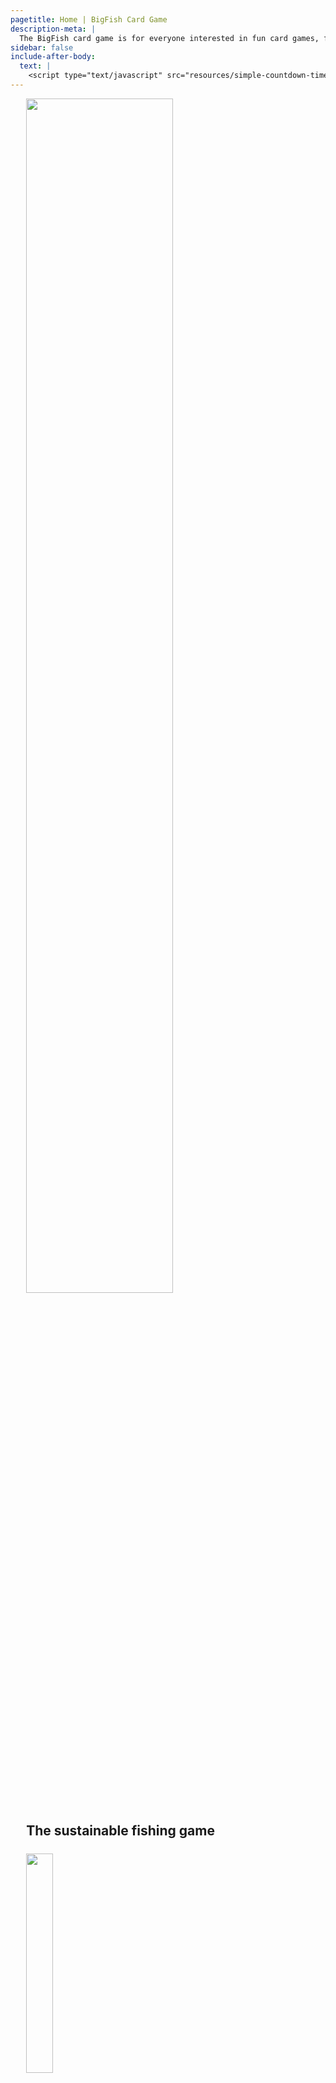 ```yaml
---
pagetitle: Home | BigFish Card Game
description-meta: |
  The BigFish card game is for everyone interested in fun card games, fishing or marine life. Best for 2-5 players, suitable for ages 10+.
sidebar: false
include-after-body:
  text: |
    <script type="text/javascript" src="resources/simple-countdown-timer/dist/script.js"></script>
---
```


<!-- START SPECIAL BIGFISH BANNER SECTION -->
:::::: {.grid .justify-contents-evenly .align-items-center .column-screen .hero-img .hero-strip-homepage}
::: {.g-col-12 .g-col-md-6 style="margin-left: 5%;"}
::: maintitle
<!-- # BigFish {.maintitle} -->
![](resources/images/BigFish_orange.png){width="70%"}
:::

::: new-subtitle
## The sustainable fishing game {.newsubtitle}
:::

<!-- style="font-size: 1.45em; -->
::: {.grid .justify-contents-evenly .align-items-center .text-center .new-banner-text style="margin-bottom: 5%; margin-top: 5%;"}
::: {.g-col-6}
![](resources/icons/children-solid-orange.svg){width="30%"}

**Suitable for ages 10+**
:::

::: g-col-6
![](resources/icons/users-line-solid-orange.svg){width="30%"}

**Best for 2-5 players**
:::
:::
:::

::: {.g-col-12 .g-col-md-6 .text-center}
![](resources/images/Bigfish-logo.png){width="75%"}
:::
::::::
<!-- END SPECIAL BIGFISH BANNER SECTION -->

<!-- This column-page extends through the tagline, crowdfunding and timer sections -->
::::::::::::::: {.column-screen style="margin-left: 2.5em; margin-right: 2.5em;" .feature-text }

::: {.p .spacer-3em}
The BigFish card game is for everyone interested in fun card games, fishing or marine life.

To win the game you must find the best fishing strategy to collect points from catching fish, while keeping your fishing spot healthy and protected from natural disasters and other players. 
:::

<!-- Edits required: three photos should go below the text introducing the game (above) - GameOnSand2Sm.jpg and two photos of people playing on the beach. Then the other four photos should ideally go on each side of the crowdfunding campaign section, to make it very clear what people get if they pledge. Also, at the moment the font and font style is different here compared to what is below (line spacing differs, etc). This font should be a bigger but same style -->
<!-- Done Tormey 04-07-24 -->


::::::: {.grid .justify-contents-evenly .align-items-center .gap-3 .spacer-2em}
::: {.g-col-6 .g-col-md-4 .text-center .img-container}
![](resources/images/PlayingGame1a-cropped.jpg)
:::

::: {.g-col-6 .g-col-md-4 .text-center .img-container}
![](resources/images/GameOnSand2Sm.jpg)
:::

::: {.g-col-12 .g-col-md-4 .text-center .img-container}
![](resources/images/PlayingGame2.jpg)
:::
:::::::

:::::: {.grid .justify-contents-evenly .align-items-center}
::::: {.g-col-12 .g-col-md-3 .text-center .img-container}
![](resources/images/PlayingGame4-16x9.jpg)
<br><br>
![](resources/images/ShelfishReefCard-16x9.jpg)
:::::

::::: {.g-col-12 .g-col-md-6 .text-center .img-container}
::: p
## Crowdfunding! {style="color: var(--bs-accent);"}
:::

::: {.text-center} 
Get your own copy of the game and support education on sustainable fishing and marine life. 

All proceeds from the crowdfunding campaign will go for outreach activities and developing the game further. We will aim to have the game available in shops, but this is not certain. Which means that this **crowdfunding** is the best way you secure your own copy of the game and other great rewards. 

The campaign will launch on **September 15, 2024**.
:::

::: text-center
[Crowdfunding page](https://bigfishcardgame.com){.btn .btn-secondary}
:::
:::::

::::: {.g-col-12 .g-col-md-3 .text-center .img-container}
![](resources/images/GameOnSandSm-16x9.jpg)
<br><br>
![](resources/images/WhaleCard-16x9.jpg)
:::::

::::::

<!-- begin timer grid -->
:::::: {.grid .text-center .justify-contents-evenly .align-items-center .homepage-p .my-2 .mx-5 .px-5 .timerBox}
::::: {.g-col-6 .g-start-4 .g-col-md-2}
<h2 class="timertext" id="days">DD</h2>

### DAYS {.text-center .timerlabel .unlisted}
:::::

::::: {.g-col-1 .g-col-md-1 style="max-width: max(0px, calc((100vw - 750px)*999)); overflow: hidden;"}
<h2 class="timertext">:</h2>
:::::

::::: {.g-col-6 .g-start-4 .g-col-md-2}
<h2 class="timertext" id="hours">HH</h2>

### HOURS {.text-center .timerlabel .unlisted}
:::::

::::: {.g-col-1 .g-col-md-1 style="max-width: max(0px, calc((100vw - 750px)*999)); overflow: hidden;"}
<h2 class="timertext">:</h2>
:::::

::::: {.g-col-6 .g-start-4 .g-col-md-2}
<h2 class="timertext" id="minutes">MM</h2>

### MINUTES {.text-center .timerlabel .unlisted}
:::::

::::: {.g-col-1 .g-col-md-1 style="max-width: max(0px, calc((100vw - 750px)*999)); overflow: hidden;"}
<h2 class="timertext">:</h2>

<!-- ### : {.text-center .timerlabel style="color: var(--bs-body-bg);" .unlisted} -->
:::::

::::: {.g-col-6 .g-start-4 .g-col-md-3}
<h2 class="timertext" id="seconds">SS</h2>

### SECONDS {.text-center .timerlabel .unlisted}
:::::
::::::
<!-- end timer grid -->

::: {.text-center .spacer-1em} 
Would you like to be reminded about the crowdfunding launch? You can get the game, expansion pack, prints of amazing fish drawings signed by the artist, t-shirt and other prizes. Subscribe to our newsletter. You will get a max of one email per month and two reminders about the crowdfunding start. 
:::

::: text-center
[Subscribe to news](https://forms.office.com/r/wVcaiUSxNF){.btn .btn-secondary}
:::

<!-- end of column-screen section -->
:::::::::::::::

<!-- Playing the Game section has its own grid that spans the screen  -->
::::::::::: {.grid .justify-contents-evenly .align-items-center .homepage-p .column-screen .my-5}
:::::::: {.g-col-12 .g-col-md-12 .g-col-lg-8 .mx-5 .my-3}
## Playing the game

::::: {.grid .justify-contents-evenly .align-items-center}
::: {.g-col-12 .g-col-md-6 .g-col-lg-2 .text-center .img-container .my-2}
![](resources/images/cooler-no-text.jpg){width="75%"}
:::

::: {.g-col-12 .g-col-md-6 .g-col-lg-10}
Big fish are worth more points than small fish, so players want to catch them. But the presence of big fish also allows players to draw new cards, spawn new fish and also grow them. The player has to find a balance between collecting points by catching fish and preserving big fish for good fishing opportunities in the future. 
:::

::: {.g-col-12 .g-col-md-6 .g-col-lg-2 .text-center .img-container .my-2}
![](resources/images/cards/wild-cards/illegal-fishing.jpg){.image-card width="75%"}
:::

::: {.g-col-12 .g-col-md-6 .g-col-lg-10}
In addition to fishing, other natural and human-induced events occur throughout the game: fisheries research, poor water quality, citizen science, illegal fishing, ocean acidification, sea urchin arrival and others.
:::

::: {.g-col-12 .g-col-md-6 .g-col-lg-2 .text-center .img-container .my-2}
![](resources/images/Bigfish-logo.png)
:::

::: {.g-col-12 .g-col-md-6 .g-col-lg-10}
These events create unpredictability and new challenges. Players can partly protect their fishing spots by finding the best game strategy. 
:::

::: {.g-col-12 .text-center .img-container style="margin-bottom: 1em; margin-top: 0.5em;"}
[Read the Rules](pages/rules.qmd){.btn .btn-secondary}
:::
:::::
::::::::

<!-- "align-self-end" aligns the picture column vertically to the end (bottom) of the rest of the grid -->
::: {.g-col-12 .g-col-lg-4 .img-container .align-self-end}
![](resources/images/pretty-pics/RockyCape.jpg)
:::

:::::::::::
<!-- end of Playing the Game section grid -->

:::::::::::: {.column-screen}
::: {.homepage-p .text-center .column-page style="font-size: 1.5em; margin-bottom: 1.5em;"}
## Main messages 

<!-- Edits needed: we need to have a wide space after this text below and the flathead photo and messages. I tried to add margin bottom after the font size style, but it does not work  -->
<!-- Done Tormey 04-07-24 -->

<!-- To win the game you need a good strategy and luck. There is always an element of chance, but a good fisher and player knows how to get their luck. In this game you need to think about the long term strategy! The game has three main messages: -->

We developed the game because we love fun card games and we love the ocean. We also love big fish. 
:::

<!-- begin main messages picture and text grid -->
:::::: {.grid .justify-contents-evenly .align-items-center .homepage-p .column-screen}
::: {.g-col-12 .g-col-md-12 .g-col-xl-6 .img-container}
![](resources/images/pretty-pics/flathead-small.jpg)
:::

::: {.g-col-12 .g-col-md-12 .g-col-xl-5 .mx-2}
### 1. Big fish are important

Preserving the big fish in the oceans, lakes and rivers is important for fish reproduction and resilience, ecosystem balance, for the fun of fishing, or simply because big fish are beautiful.

### 2. Big fish are mostly gone

Due to commercial and recreational fishing, big fish have mostly vanished from oceans, rivers and lakes.

### 3. Big fish can return

Fish grow relatively fast and if we take the right actions, we can restore them within our lifetimes and enjoy their beauty and benefits again.
:::
::::::
::::::::::::

::: {.column-page .text-center .homepage-p .spacer-3em}
<!-- BigFish has been created by a passionate team who wish players to know more, care more, and contribute. -->

[Explore the Science](pages/wildcards.qmd){.btn .btn-secondary}
:::

<!-- begin Who We Are grid -->
:::::: {.grid .justify-contents-evenly .align-items-center .spacer-5rem .homepage-p .column-screen style="padding-left: 2.5em; padding-right: 2.5em;"}
::: {.g-col-12 .g-col-lg-8}
## Who we are {style="margin-top: 0.5em;"}

This game has been developed by the Institute of Marine and Antarctic Sciences, University of Tasmania team, led by Matt Testoni, Asta Audzijonyte and Amy Coghlan. All artwork is original and produced by Amy Coghlan (drawings), Matt Testoni (photos, design) and Stacey McCormack (design).

Game testing, advice, interesting facts and many other details have been provided by many researchers, naturalists, students, friends, anglers, divers and game enthusiasts. Thank you.

::: text-center
[Contact us](mailto:info@fishsizeproject.org){.h3 .btn .btn-secondary}
:::
:::

::: {.g-col-12 .g-col-lg-4 .text-center}
![](resources/images/matt.png){.headshot} 
![](resources/images/amy.jpg){.headshot}

![](resources/images/asta.jpg){.headshot} 
![](resources/images/pretty-pics/blue-Grouper-1-small.jpg){.headshot}
:::

<!-- ::: g-col-12 -->
<!-- ### Contact us -->

<!-- If you would like to learn more about our work, adapt the game to your ecosystem, apply the game to your teaching or support our work please contact us at [info\@fishsizeproject.org](mailto:info@fishsizeproject.org). -->
<!-- ::: -->
::::::

<!-- Begin column-page section for Supporter -->
::::::::::::::: {.column-screen style="padding-left: 2.5em; padding-right: 2.5em;" .feature-text}

## Supporters

:::: {.grid .justify-contents-evenly .align-items-center .gap-3 .homepage-p}
::: {.g-col-6 .text-center .img-container .px-1 style="font-size: 1.5em;"}
*Pew Fellowship in Marine Conservation*
:::

::: {.g-col-6 .text-center .px-1 .img-container}
![](resources/images/CMS.png)
:::

<!-- ::: {.g-col-3 .text-center .img-container} -->
<!-- Your logo here! -->
<!-- ::: -->

::: {.g-col-12 .text-center}
**You can support the game** by pledging on our crowdfunding or by contacting us. 

If you would like to sponsor a card, representing your organisation or initiative, get in touch and we will discuss. We will only include cards that are truly important for sustainable fisheries and marine ecosystems. 
:::

::: {.g-col-12 .g-col-lg-6 .text-center}
[Pledge](pages/how-to-buy.qmd){.btn .btn-secondary}
:::

::: {.g-col-12 .g-col-lg-6 .text-center}
[Contact us](mailto:info@fishsizeproject.org){.btn .btn-secondary}
:::

::::

<!-- end of column-page section -->
:::::::::::::::


<!-- ::: text-center -->
<!-- [How to Buy](pages/how-to-buy.qmd){.h3 .btn .btn-secondary} -->
<!-- ::: -->
<!-- ::: -->

<!-- ::: g-col-12 -->
<!-- ::: {.grid .justify-contents-evenly .align-items-center} -->
<!-- ::: g-col-2 -->
<!-- ![](https://placehold.co/200x200) -->
<!-- ::: -->

<!-- ::: g-col-2 -->
<!-- ![](https://placehold.co/200x200) -->
<!-- ::: -->

<!-- ::: g-col-2 -->
<!-- ![](https://placehold.co/200x200) -->
<!-- ::: -->

<!-- ::: g-col-2 -->
<!-- ![](https://placehold.co/200x200) -->
<!-- ::: -->

<!-- ::: g-col-2 -->
<!-- ![](https://placehold.co/200x200) -->
<!-- ::: -->

<!-- ::: g-col-2 -->
<!-- ![](https://placehold.co/200x200) -->
<!-- ::: -->
<!-- ::: -->
<!-- ::: -->
<!-- ::: -->

